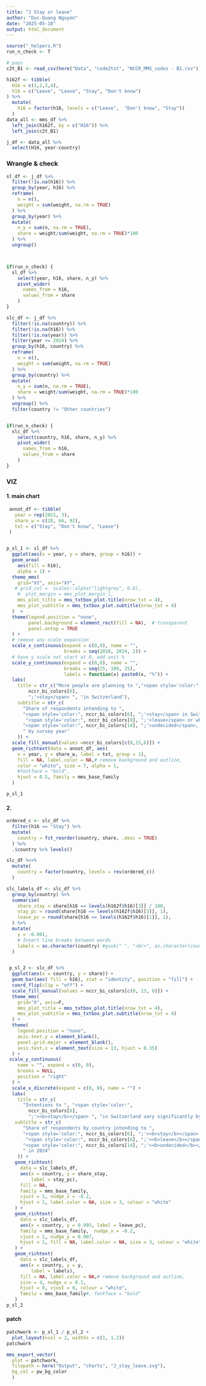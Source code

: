 ```yaml
---
title: "J Stay or leave"
author: "Duc-Quang Nguyen"
date: "2025-05-10"
output: html_document
---
```


```r
source("_helpers.R")
run_n_check <- T
```


```r
# pays 
c2t_B1 <- read_csv(here("Data", "code2txt", "NCCR_MMS_codes - B1.csv"))

h162f <- tibble(
  H16 = c(1,2,3,4),
  h16 = c("Leave", "Leave", "Stay", "Don't know")   
) %>% 
  mutate(
    h16 = factor(h16, levels = c("Leave",  "Don't know", "Stay"))
  )
data_all <- mms_df %>% 
  left_join(h162f, by = c("H16")) %>%
  left_join(c2t_B1) 

j_df <- data_all %>% 
  select(H16, year:country) 

```

### Wrangle & check

```r
sl_df <- j_df %>% 
  filter(!is.na(h16)) %>% 
  group_by(year, h16) %>% 
  reframe(
    n = n(),
    weight = sum(weight, na.rm = TRUE)
  ) %>%
  group_by(year) %>%
  mutate(
    n_y = sum(n, na.rm = TRUE),
    share = weight/sum(weight, na.rm = TRUE)*100
  ) %>%
  ungroup() 



if(run_n_check) {
  sl_df %>% 
    select(year, h16, share, n_y) %>%
    pivot_wider(
      names_from = h16,
      values_from = share
    )
}

slc_df <- j_df %>% 
  filter(!is.na(country)) %>% 
  filter(!is.na(h16)) %>% 
  filter(!is.na(year)) %>% 
  filter(year >= 2024) %>% 
  group_by(h16, country) %>% 
  reframe(
    n = n(),
    weight = sum(weight, na.rm = TRUE)
  ) %>%
  group_by(country) %>%
  mutate(
    n_y = sum(n, na.rm = TRUE),
    share = weight/sum(weight, na.rm = TRUE)*100
  ) %>%
  ungroup() %>% 
  filter(country != "Other countries")


if(run_n_check) {
  slc_df %>% 
    select(country, h16, share, n_y) %>%
    pivot_wider(
      names_from = h16,
      values_from = share
    )
}

```

### VIZ

#### 1. main  chart

```r

 annot_df <- tibble(
   year = rep(2021, 3),
   share_w = c(28, 66, 92),
   txt = c("Stay", "Don't know", "Leave")
 )  


p_sl_1 <- sl_df %>% 
  ggplot(aes(x = year, y = share, group = h16)) +
  geom_area(
    aes(fill = h16), 
    alpha = 1) +
  theme_mms(
    grid="XY", axis="XY", 
   # grid_col =  scales::alpha("lightgrey", 0.6),
    #  plot_margin = mms_plot_margin_l,
    mms_plot_title = mms_txtbox_plot.title(nrow_txt = 4),
    mms_plot_subtitle = mms_txtbox_plot.subtitle(nrow_txt = 4)
  )  +
  theme(legend.position = "none",
        panel.background = element_rect(fill = NA),  # transparent
        panel.ontop = TRUE
  ) +
  # remove any scale expansion  
  scale_x_continuous(expand = c(0,0), name = "", 
                     breaks = seq(2018, 2024, 2)) +
  # have y scale not start at 0, add unit %
  scale_y_continuous(expand = c(0,0), name = "", 
                     breaks = seq(25, 100, 25),
                     labels = function(x) paste0(x, "%")) +
  labs(
    title = str_c("More people are planning to ","<span style='color:",
        nccr_bi_colors[6], 
        ";'>stay</span> ", "in Switzerland"),
    subtitle = str_c(
      "Share of respondents intending to ",
      "<span style='color:", nccr_bi_colors[6], ";'>stay</span> in Switzerland, ", 
       "<span style='color:", nccr_bi_colors[8], ";'>leave</span> or who are ",      
      "<span style='color:", nccr_bi_colors[14], ";'>undecided</span>, ",      
      " by survey year"
    )) +
  scale_fill_manual(values =nccr_bi_colors[c(8,15,6)]) +
  geom_richtext(data = annot_df, aes(
    x = year, y = share_w, label = txt, group = 1),
    fill = NA, label.color = NA,# remove background and outline,
    color = "white", size = 7, alpha = 1,
    #fontface = "bold",
    hjust = 0.5, family = mms_base_family
  )

p_sl_1
```

#### 2.   

```r

ordered_c <- slc_df %>% 
  filter(h16 == "Stay") %>% 
  mutate(
    country = fct_reorder(country, share, .desc = TRUE)
  ) %>% 
  .$country %>% levels()

slc_df %<>% 
  mutate(
    country = factor(country, levels = rev(ordered_c))
  ) 

slc_labels_df <- slc_df %>%
  group_by(country) %>%
  summarise(
    share_stay = share[h16 == levels(h162f$h16)[3]] / 100,
    stay_pc = round(share[h16 == levels(h162f$h16)[3]], 1),
    leave_pc = round(share[h16 == levels(h162f$h16)[1]], 1),
  ) %>%
  mutate(
    y = -0.001,
    # Insert line breaks between words
    labels = as.character(country) #gsub(" ", "<br>", as.character(country))
  )


 p_sl_2 <- slc_df %>% 
  ggplot(aes(x = country, y = share)) +
  geom_bar(aes( fill = h16), stat = "identity", position = "fill") +
  coord_flip(clip = "off") +
  scale_fill_manual(values = nccr_bi_colors[c(8, 13, 6)]) +
  theme_mms(
    grid="X", axis=F,
    mms_plot_title = mms_txtbox_plot.title(nrow_txt = 4),
    mms_plot_subtitle = mms_txtbox_plot.subtitle(nrow_txt = 4)
  ) + 
  theme(
    legend.position = "none",
    axis.text.y = element_blank(),
    panel.grid.major = element_blank(),
    axis.text.x = element_text(size = 13, hjust = 0.35)
  ) +
 scale_y_continuous(
    name = "", expand = c(0, 0),
    breaks = NULL,
    position = "right"
  ) +
  scale_x_discrete(expand = c(0, 0), name = "") +
  labs(
    title = str_c(
      "Intentions to ", "<span style='color:",
        nccr_bi_colors[6], 
        ";'><b>stay</b></span> ", "in Switzerland vary significantly by national group"),
   subtitle = str_c(
      "Share of respondents by country intending to ",
      "<span style='color:", nccr_bi_colors[6], ";'><b>stay</b></span> in Switzerland, ", 
       "<span style='color:", nccr_bi_colors[8], ";'><b>leave</b></span> or who are ",      
      "<span style='color:", nccr_bi_colors[14], ";'><b>undecided</b></span>",      
      " in 2024"
    )) +
   geom_richtext(
     data = slc_labels_df,
     aes(x = country, y = share_stay,
         label = stay_pc),
     fill = NA,
     family = mms_base_family,
     vjust = 1, nudge_x = -0.2,
     hjust = 1, label.color = NA, size = 3, colour = "white"
   ) +
   geom_richtext(
     data = slc_labels_df,
     aes(x = country, y = 0.995, label = leave_pc),
     family = mms_base_family,  nudge_x = -0.2,
     vjust = 1, nudge_y = 0.007,
     hjust = 1, fill = NA, label.color = NA, size = 3, colour = "white"
   ) +
   geom_richtext(
     data = slc_labels_df,
     aes(x = country, y = y,
         label = labels),
     fill = NA, label.color = NA,# remove background and outline,
     size = 4, nudge_x = 0.1,
     hjust = 0, vjust = 0, colour = "white",
     family = mms_base_family#, fontface = "bold"
   ) 
p_sl_2
```



#### patch

```r

patchwork <- p_sl_1 / p_sl_2 +
  plot_layout(ncol = 2, widths = c(1, 1.2)) 
patchwork

mms_export_vector(
  plot = patchwork,
  filepath = here("Output", "charts", "J_stay_leave.svg"),
  bg_col = pw_bg_color
  )


```